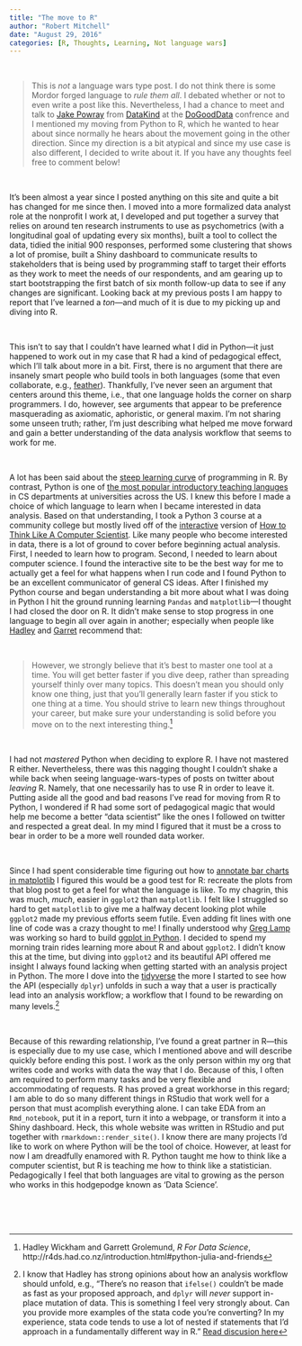 ```yaml
---
title: "The move to R"
author: "Robert Mitchell"
date: "August 29, 2016"
categories: [R, Thoughts, Learning, Not language wars]
---
```


<br>

> This is _not_ a language wars type post.  I do not think there is some Mordor forged language to _rule them all_.  I debated whether or not to even write a post like this.  Nevertheless, I had a chance to meet and talk to [Jake Powray](https://twitter.com/jakeporway) from [DataKind](http://www.datakind.org) at the [DoGoodData](http://www.dogooddata.com) confrence and I mentioned my moving from Python to R, which he wanted to hear about since normally he hears about the movement going in the other direction.  Since my direction is a bit atypical and since my use case is also different, I decided to write about it.  If you have any thoughts feel free to comment below! 

<br>

It's been almost a year since I posted anything on this site and quite a bit has changed for me since then.  I moved into a more formalized data analyst role at the nonprofit I work at, I developed and put together a survey that relies on around ten research instruments to use as psychometrics (with a longitudinal goal of updating every six months), built a tool to collect the data, tidied the initial 900 responses, performed some clustering that shows a lot of promise, built a Shiny dashboard to communicate results to stakeholders that is being used by programming staff to target their efforts as they work to meet the needs of our respondents, and am gearing up to start bootstrapping the first batch of six month follow-up data to see if any changes are significant.  Looking back at my previous posts I am happy to report that I've learned a _ton_---and much of it is due to my picking up and diving into R.

<br>

This isn't to say that I couldn't have learned what I did in Python---it just happened to work out in my case that R had a kind of pedagogical effect, which I'll talk about more in a bit.  First, there is no argument that there are insanely smart people who build tools in both languages (some that even collaborate, e.g., [feather](https://github.com/wesm/feather)).  Thankfully, I've never seen an argument that centers around this theme, i.e., that one language holds the corner on sharp programmers.  I do, however, see arguments that appear to be preference masquerading as axiomatic, aphoristic, or general maxim.  I'm not sharing some unseen truth; rather, I'm just describing what helped me move forward and gain a better understanding of the data analysis workflow that seems to work for me.

<br>

A lot has been said about the [steep learning curve](http://www.statmethods.net/about/learningcurve.html) of programming in R.  By contrast, Python is one of [the most popular introductory teaching languges](http://cacm.acm.org/blogs/blog-cacm/176450-python-is-now-the-most-popular-introductory-teaching-language-at-top-us-universities/fulltext) in CS departments at universities across the US.  I knew this before I made a choice of which language to learn when I became interested in data analysis.  Based on that understanding, I took a Python 3 course at a community college but mostly lived off of the [interactive](http://interactivepython.org/runestone/static/thinkcspy/index.html) version of [How to Think Like A Computer Scientist](https://www.amazon.com/How-Think-Like-Computer-Scientist/dp/0971677506).  Like many people who become interested in data, there is a lot of ground to cover before beginning actual analysis.  First, I needed to learn how to program.  Second, I needed to learn about computer science.  I found the interactive site to be the best way for me to actually get a feel for what happens when I run code and I found Python to be an excellent communicator of general CS ideas.  After I finished my Python course and began understanding a bit more about what I was doing in Python I hit the ground running learning `Pandas` and `matplotlib`---I thought I had closed the door on R.  It didn't make sense to stop progress in one language to begin all over again in another; especially when people like [Hadley](https://twitter.com/hadleywickham?lang=en) and [Garret](https://twitter.com/statgarrett) recommend that:

<br>

> <i class="fa fa-quote-left fa-1x"></i> However, we strongly believe that it’s best to master one tool at a time. You will get better faster if you dive deep, rather than spreading yourself thinly over many topics. This doesn’t mean you should only know one thing, just that you’ll generally learn faster if you stick to one thing at a time. You should strive to learn new things throughout your career, but make sure your understanding is solid before you move on to the next interesting thing.[^1] <i class="fa fa-quote-right fa-1x"></i>

<br>

I had not _mastered_ Python when deciding to explore R.  I have not mastered R either.  Nevertheless, there was this nagging thought I couldn't shake a while back when seeing language-wars-types of posts on twitter about _leaving_ R.  Namely, that one necessarily has to use R in order to leave it.  Putting aside all the good and bad reasons I've read for moving from R to Python, I wondered if R had some sort of pedagogical magic that would help me become a better "data scientist" like the ones I followed on twitter and respected a great deal.  In my mind I figured that it must be a cross to bear in order to be a more well rounded data worker.  

<br>

Since I had spent considerable time figuring out how to [annotate bar charts in matplotlib](blog-bar-chart-annotations-pandas-mpl.html) I figured this would be a good test for R: recreate the plots from that blog post to get a feel for what the language is like.  To my chagrin, this was much, _much_, easier in `ggplot2` than `matplotlib`.  I felt like I struggled so hard to get `matplotlib` to give me a halfway decent looking plot while `ggplot2` made my previous efforts seem futile.  Even adding fit lines with one line of code was a crazy thought to me!  I finally understood why [Greg Lamp](https://twitter.com/theglamp) was working so hard to build [ggplot in Python](https://github.com/yhat/ggplot).  I decided to spend my morning train rides learning more about R and about `ggplot2`.  I didn't know this at the time, but diving into `ggplot2` and its beautiful API offered me insight I always found lacking when getting started with an analysis project in Python.  The more I dove into the [tidyverse](http://r4ds.had.co.nz/introduction.html#the-tidyverse) the more I started to see how the API (especially `dplyr`) unfolds in such a way that a user is practically lead into an analysis workflow; a workflow that I found to be rewarding on many levels.[^2]   

<br>

Because of this rewarding relationship, I've found a great partner in R---this is especially due to my use case, which I mentioned above and will describe quickly before ending this post.  I work as the only person within my org that writes code and works with data the way that I do.  Because of this, I often am required to perform many tasks and be very flexible and accommodating of requests.  R has proved a great workhorse in this regard; I am able to do so many different things in RStudio that work well for a person that must acomplish everything alone.  I can take EDA from an `Rmd_notebook`, put it in a report, turn it into a webpage, or transform it into a Shiny dashboard.  Heck, this whole website was written in RStudio and put together with `rmarkdown::render_site()`.  I know there are many projects I'd like to work on where Python will be the tool of choice.  However, at least for now I am dreadfully enamored with R.  Python taught me how to think like a computer scientist, but R is teaching me how to think like a statistician.  Pedagogically I feel that both languages are vital to growing as the person who works in this hodgepodge known as 'Data Science'.  

<br>
<br>
<br>

[^1]: Hadley Wickham and Garrett Grolemund, _R For Data Science_, http://r4ds.had.co.nz/introduction.html#python-julia-and-friends
[^2]: I know that Hadley has strong opinions about how an analysis workflow should unfold, e.g., "There's no reason that `ifelse()` couldn't be made as fast as your proposed approach, and `dplyr` will _never_ support in-place mutation of data. This is something I feel very strongly about.  Can you provide more examples of the stata code you're converting? In my experience, stata code tends to use a lot of nested if statements that I'd approach in a fundamentally different way in R." [Read discusion here](https://github.com/hadley/dplyr/issues/425) 